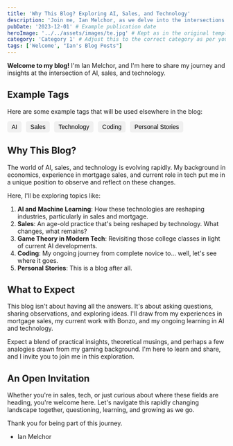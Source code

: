 ```yaml
---
title: 'Why This Blog? Exploring AI, Sales, and Technology'
description: 'Join me, Ian Melchor, as we delve into the intersections of AI, sales, technology, and more.'
pubDate: '2023-12-01' # Example publication date
heroImage: '../../assets/images/te.jpg' # Kept as in the original template
category: 'Category 1' # Adjust this to the correct category as per your schema
tags: ['Welcome', "Ian's Blog Posts"]
---
```


**Welcome to my blog!** I'm Ian Melchor, and I'm here to share my journey and insights at the intersection of AI, sales, and technology.

## Example Tags

Here are some example tags that will be used elsewhere in the blog:

<div style="display: flex; gap: 10px; margin-top: 10px;">
  <button style="background-color: #f0f0f0; border: none; padding: 5px 10px; border-radius: 5px; cursor: pointer; font-size: 14px;">AI</button>
  <button style="background-color: #f0f0f0; border: none; padding: 5px 10px; border-radius: 5px; cursor: pointer; font-size: 14px;">Sales</button>
  <button style="background-color: #f0f0f0; border: none; padding: 5px 10px; border-radius: 5px; cursor: pointer; font-size: 14px;">Technology</button>
  <button style="background-color: #f0f0f0; border: none; padding: 5px 10px; border-radius: 5px; cursor: pointer; font-size: 14px;">Coding</button>
  <button style="background-color: #f0f0f0; border: none; padding: 5px 10px; border-radius: 5px; cursor: pointer; font-size: 14px;">Personal Stories</button>
</div>

## Why This Blog?

The world of AI, sales, and technology is evolving rapidly. My background in economics, experience in mortgage sales, and current role in tech put me in a unique position to observe and reflect on these changes.

Here, I'll be exploring topics like:

1. **AI and Machine Learning**: How these technologies are reshaping industries, particularly in sales and mortgage.
2. **Sales**: An age-old practice that's being reshaped by technology. What changes, what remains?
3. **Game Theory in Modern Tech**: Revisiting those college classes in light of current AI developments.
4. **Coding**: My ongoing journey from complete novice to... well, let's see where it goes.
5. **Personal Stories**: This is a blog after all.

## What to Expect

This blog isn't about having all the answers. It's about asking questions, sharing observations, and exploring ideas. I'll draw from my experiences in mortgage sales, my current work with Bonzo, and my ongoing learning in AI and technology.

Expect a blend of practical insights, theoretical musings, and perhaps a few analogies drawn from my gaming background. I'm here to learn and share, and I invite you to join me in this exploration.

## An Open Invitation

Whether you're in sales, tech, or just curious about where these fields are heading, you're welcome here. Let's navigate this rapidly changing landscape together, questioning, learning, and growing as we go.

Thank you for being part of this journey.

- Ian Melchor
